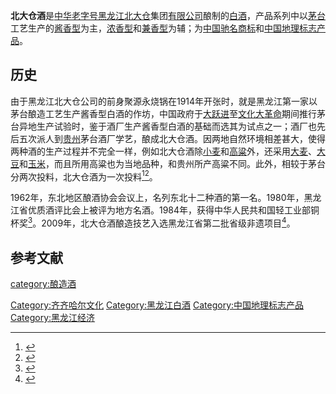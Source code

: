 {{中国非物质文化遗产 
| 级别 = 省
|名称 = 北大仓酒酿造技艺
|子项 =
|图片 = 
|申报地区或单位 = [[齐齐哈尔|齐齐哈尔]]
|序号 = 48
|编号项目 =
|登录时间 = 2009年 
|备注 = 第二批省级非遗项目
|分类 = 传统技艺
|省区市 = 黑龙江省
}}
'''北大仓酒'''是[[中华老字号|中华老字号]][[黑龙江|黑龙江]][[北大仓|北大仓]]集团[[有限公司|有限公司]]酿制的[[白酒|白酒]]，产品系列中以[[茅台|茅台]]工艺生产的[[酱香型白酒|酱香型]]为主，[[浓香型白酒|浓香型]]和[[兼香型白酒|兼香型]]为辅；为[[中国驰名商标|中国驰名商标]]和[[中国地理标志产品|中国地理标志产品]]。

==历史==
由于黑龙江北大仓公司的前身聚源永烧锅在1914年开张时，就是黑龙江第一家以茅台酿造工艺生产酱香型白酒的作坊，中国政府于[[大跃进|大跃进]]至[[文化大革命|文化大革命]]期间推行茅台异地生产试验时，鉴于酒厂生产酱香型白酒的基础而选其为试点之一；酒厂也先后五次派人到[[贵州|贵州]]茅台酒厂学艺，酿成北大仓酒。因两地自然环境相差甚大，使得两种酒的生产过程并不完全一样，例如北大仓酒除[[小麦|小麦]]和[[高粱|高粱]]外，还采用[[大麦|大麦]]、[[大豆|大豆]]和[[玉米|玉米]]，而且所用高粱也为当地品种，和贵州所产高粱不同。此外，相较于茅台分两次投料，北大仓酒为一次投料<ref>{{Cite book|title=北国粮仓黑龙江|last=张丽梅编著|publisher=北京：[[中国旅游出版社|中国旅游出版社]]|year=2015.04|isbn=978-7-5032-5181-8|pages=179}}</ref><ref>{{Cite book|title=中国酒文化通典 实用部|last=寒天主编|publisher=延吉：[[延边人民出版社|延边人民出版社]]|year=1999.01|isbn=7-80648-115-X|pages=390}}</ref>。

1962年，东北地区酿酒协会会议上，名列东北十二种酒的第一名。1980年，黑龙江省优质酒评比会上被评为地方名酒。1984年，获得中华人民共和国轻工业部铜杯奖<ref>{{Cite book|title=中国烹饪辞典 新版|last=李廷芝主编|publisher=太原：[[山西科学技术出版社|山西科学技术出版社]]|year=2019.03|isbn=978-7-5377-5847-5|pages=749}}</ref>。2009年，北大仓酒酿造技艺入选黑龙江省第二批省级非遗项目<ref>{{Cite book|title=东北非物质文化遗产丛书 民间饮食技艺与习俗卷|last=孙建权，刘铁梁，王凯旋|publisher=沈阳：[[东北大学出版社|东北大学出版社]]|year=2018.02|isbn=978-7-5517-1828-8|pages=192}}</ref>。

==参考文献==
{{reflist}}
{{中華酒文化}}

[[category:酿造酒|category:酿造酒]]
[[Category:齐齐哈尔文化|Category:齐齐哈尔文化]]
[[Category:黑龙江白酒|Category:黑龙江白酒]]
[[Category:中国地理标志产品|Category:中国地理标志产品]]
[[Category:黑龙江经济|Category:黑龙江经济]]